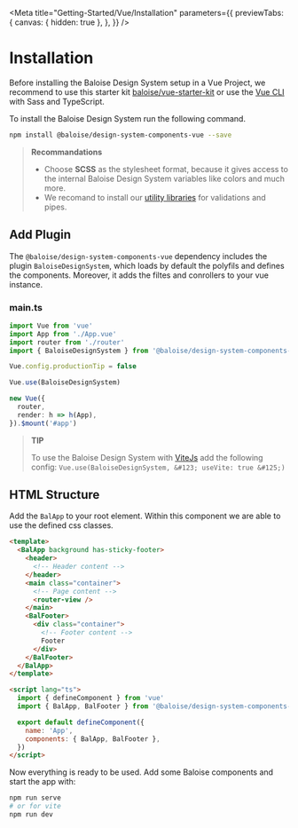 
<Meta
  title="Getting-Started/Vue/Installation"
  parameters={{
    previewTabs: {
      canvas: { hidden: true },
    },
  }}
/>

# Installation

Before installing the Baloise Design System setup in a Vue Project, we recommend to use this starter kit [baloise/vue-starter-kit](https://github.com/baloise/vue-starter-kit) or use the [Vue CLI](https://cli.vuejs.org/guide/installation.html) with Sass and TypeScript.

To install the Baloise Design System run the following command.

```bash
npm install @baloise/design-system-components-vue --save
```

> **Recommandations**
>
> - Choose **SCSS** as the stylesheet format, because it gives access to the internal Baloise Design System variables like colors and much more.
> - We recomand to install our [utility libraries](https://github.com/baloise/web-app-utils) for validations and pipes.

## Add Plugin

The `@baloise/design-system-components-vue` dependency includes the plugin `BaloiseDesignSystem`, which loads by default the polyfils and defines the components. Moreover, it adds the filtes and conrollers to your vue instance.

### main.ts

```typescript
import Vue from 'vue'
import App from './App.vue'
import router from './router'
import { BaloiseDesignSystem } from '@baloise/design-system-components-vue'

Vue.config.productionTip = false

Vue.use(BaloiseDesignSystem)

new Vue({
  router,
  render: h => h(App),
}).$mount('#app')
```

> **TIP**
>
> To use the Baloise Design System with [ViteJs](https://vitejs.dev/) add the following config: `Vue.use(BaloiseDesignSystem, &#123; useVite: true &#125;)`


<Description markdown={InstallStyles} />


<Description markdown={InstallFonts} />

## HTML Structure

Add the `BalApp` to your root element. Within this component we are able to use the defined css classes.

```html
<template>
  <BalApp background has-sticky-footer>
    <header>
      <!-- Header content -->
    </header>
    <main class="container">
      <!-- Page content -->
      <router-view />
    </main>
    <BalFooter>
      <div class="container">
        <!-- Footer content -->
        Footer
      </div>
    </BalFooter>
  </BalApp>
</template>

<script lang="ts">
  import { defineComponent } from 'vue'
  import { BalApp, BalFooter } from '@baloise/design-system-components-vue'

  export default defineComponent({
    name: 'App',
    components: { BalApp, BalFooter },
  })
</script>
```

Now everything is ready to be used. Add some Baloise components and start the app with:

```bash
npm run serve
# or for vite
npm run dev
```
